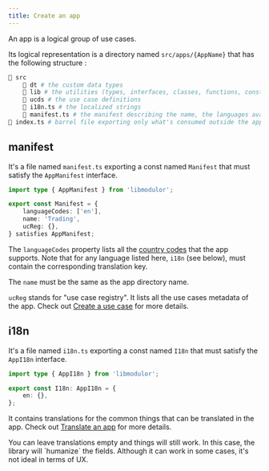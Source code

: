```yaml
---
title: Create an app
---
```


An app is a logical group of use cases.

Its logical representation is a directory named `src/apps/{AppName}` that has the following structure :

```sh
📁 src
    📁 dt # the custom data types
    📁 lib # the utilities (types, interfaces, classes, functions, consts...) used across multiple use cases
    📁 ucds # the use case definitions
    📄 i18n.ts # the localized strings
    📄 manifest.ts # the manifest describing the name, the languages available, the use cases, etc.
📄 index.ts # barrel file exporting only what's consumed outside the app (typically i18n.ts, manifest.ts and some use case defs)
```

## manifest

It's a file named `manifest.ts` exporting a const named `Manifest` that must satisfy the `AppManifest` interface.

```typescript
import type { AppManifest } from 'libmodulor';

export const Manifest = {
    languageCodes: ['en'],
    name: 'Trading',
    ucReg: {},
} satisfies AppManifest;
```

The `languageCodes` property lists all the [country codes](https://en.wikipedia.org/wiki/ISO_3166-1_alpha-2) that the app supports.
Note that for any language listed here, `i18n` (see below), must contain the corresponding translation key.

The `name` must be the same as the app directory name.

`ucReg` stands for "use case registry". It lists all the use cases metadata of the app. Check out [Create a use case](./create-use-case) for more details.

## i18n

It's a file named `i18n.ts` exporting a const named `I18n` that must satisfy the `AppI18n` interface.

```typescript
import type { AppI18n } from 'libmodulor';

export const I18n: AppI18n = {
    en: {},
};
```

It contains translations for the common things that can be translated in the app. Check out [Translate an app](./translate-app) for more details.

<Callout>
    You can leave translations empty and things will still work.
    In this case, the library will `humanize` the fields.
    Although it can work in some cases, it's not ideal in terms of UX.
</Callout>

